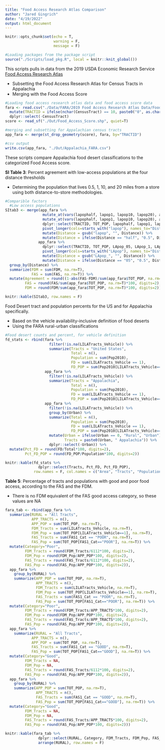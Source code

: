 ```yaml
---
title: "Food Access Research Atlas Comparison"
author: "Jared Gingrich"
date: "4/19/2022"
output: html_document
---
```


```r
knitr::opts_chunk$set(echo = T,
                      warning = F,
                      message = F)

#Loading packages from the package script
source("./Scripts/load_pkg.R", local = knitr::knit_global())
```

This scripts pulls in data from the 2019 USDA Economic Research Service [Food Access Research Atlas](https://www.ers.usda.gov/data-products/food-access-research-atlas/)

* Subsetting the Food Access Research Atlas for Census Tracts in Appalachia
* Merging with the Food Access Score

```r
#Loading food access research atlas data and food access score data
fara <- read.csv("./Data/FARA/2019 Food Access Research Atlas Data/Food Access Research Atlas.csv") %>% 
  mutate(TRACTID = ifelse(nchar(CensusTract) == 10, paste0("0", as.character(CensusTract)), as.character(CensusTract))) %>%
  dplyr::select(-CensusTract)
score <- read_sf("./Out/Food_Access_Score.shp", quiet=T)

#merging and subsetting for Appalachian census tracts
app_fara <- merge(st_drop_geometry(score), fara, by="TRACTID")

#csv output
write.csv(app_fara, "./Out/Appalachia_FARA.csv")
```

These scripts compare Appalachia food desert classifications to the categorized Food Access score.

**SI Table 3**: Percent agreement with low-access populations at the four distance thresholds

* Determining the population that lives 0.5, 1, 10, and 20 miles from a store using both distance-to-store methodologies.

```r
#Comparible factors
  #Low access populations
SItab3 <- merge(app_fara %>%
                 mutate_at(vars(lapophalf, lapop1, lapop10, lapop20), as.character) %>%
                 mutate_at(vars(lapophalf, lapop1, lapop10, lapop20), as.numeric) %>%
                 dplyr::select(TRACTID, TOT_POP, lapophalf, lapop1, lapop10, lapop20) %>%
                 pivot_longer(cols=starts_with("lapop"), names_to="Distance", values_to="FDM") %>%
                 mutate(Distance = gsub("lapop", "", Distance)) %>%
                 mutate(Distance = ifelse(Distance == "half", "0.5", Distance)),
               app_fara %>%
                 dplyr::select(TRACTID, TOT_POP, LApop_05, LApop_1, LApop_10, LApop_20) %>%
                 pivot_longer(cols=starts_with("LApop"), names_to="Distance", values_to="FAS") %>%
                 mutate(Distance = gsub("LApop_", "", Distance)) %>%
                 mutate(Distance = ifelse(Distance == "05", "0.5", Distance))) %>%
  group_by(Distance) %>%
  summarize(FDM = sum(FDM, na.rm=T),
            FAS = sum(FAS, na.rm=T)) %>%
  mutate(Agreement = round((1-abs(FAS-FDM)/sum(app_fara$TOT_POP, na.rm=T))*100, digits=2),
         FAS = round(FAS/sum(app_fara$TOT_POP, na.rm=T)*100, digits=2),
         FDM = round(FDM/sum(app_fara$TOT_POP, na.rm=T)*100, digits=2))

knitr::kable(SItab3, row.names = F)
```

Food Desert tract and population percents for the US and for Appalachia specifically. 

* Based on the vehicle availability-inclusive definition of food deserts
* Using the FARA rural-urban classifications

```r
#Food desert counts and percent, for vehicle definition
fd_stats <- rbind(fara %>%
                    filter(!is.na(LILATracts_Vehicle)) %>%
                    summarize(Tracts = "United States",
                              Total = n(),
                              Population = sum(Pop2010),
                              FD = sum(LILATracts_Vehicle == 1),
                              FD_POP = sum(Pop2010[LILATracts_Vehicle==1])),
                  app_fara %>%
                    filter(!is.na(LILATracts_Vehicle)) %>%
                    summarize(Tracts = "Appalachia",
                              Total = n(),
                              Population = sum(Pop2010),
                              FD = sum(LILATracts_Vehicle == 1),
                              FD_POP = sum(Pop2010[LILATracts_Vehicle==1])),
                  app_fara %>%
                    filter(!is.na(LILATracts_Vehicle)) %>%
                    group_by(Urban) %>%
                    summarize(Total = n(),
                              Population = sum(Pop2010),
                              FD = sum(LILATracts_Vehicle == 1),
                              FD_POP = sum(Pop2010[LILATracts_Vehicle==1])) %>%
                    mutate(Urban = ifelse(Urban == 0, "Rural", "Urban"),
                           Tracts = paste0(Urban, " Appalachia")) %>%
                    dplyr::select(-Urban)) %>%
  mutate(Pct_FD = round(FD/Total*100, digits=2),
         Pct_FD_POP = round(FD_POP/Population*100, digits=2))

knitr::kable(fd_stats %>%
               dplyr::select(Tracts, Pct_FD, Pct_FD_POP),
             row.names = F, col.names = c("Area", "Tracts", "Population"))
```

**Table 5**: Percentage of tracts and populations with good and poor food access, according to the FAS and the FDM. 

* There is no FDM equivalent of the FAS good access category, so these values are NA

```r
fara_tab <- rbind(app_fara %>%
  summarize(RURAL = "All Tracts", 
            APP_TRACTS = n(),
            APP_POP = sum(TOT_POP, na.rm=T),
            FDM_Tracts = sum(LILATracts_Vehicle, na.rm=T),
            FDM_Pop = sum(TOT_POP[LILATracts_Vehicle==1], na.rm=T),
            FAS_Tracts = sum(FAS1_Cat == "POOR", na.rm=T),
            FAS_Pop = sum(TOT_POP[FAS1_Cat=="POOR"], na.rm=T)) %>%
  mutate(Category="Poor",
         FDM_Tracts = round(FDM_Tracts/6112*100, digits=2),
         FDM_Pop = round(FDM_Pop/APP_POP*100, digits=2),
         FAS_Tracts = round(FAS_Tracts/6112*100, digits=2),
         FAS_Pop = round(FAS_Pop/APP_POP*100, digits=2)),
  app_fara %>%
    group_by(RURAL) %>%
    summarize(APP_POP = sum(TOT_POP, na.rm=T),
              APP_TRACTS = n(),
              FDM_Tracts = sum(LILATracts_Vehicle, na.rm=T),
              FDM_Pop = sum(TOT_POP[LILATracts_Vehicle==1], na.rm=T),
              FAS_Tracts = sum(FAS1_Cat == "POOR", na.rm=T),
              FAS_Pop = sum(TOT_POP[FAS1_Cat=="POOR"], na.rm=T)) %>%
  mutate(Category="Poor",
         FDM_Tracts = round(FDM_Tracts/APP_TRACTS*100, digits=2),
         FDM_Pop = round(FDM_Pop/APP_POP*100, digits=2),
         FAS_Tracts = round(FAS_Tracts/APP_TRACTS*100, digits=2),
         FAS_Pop = round(FAS_Pop/APP_POP*100, digits=2)),
  app_fara %>%
    summarize(RURAL = "All Tracts", 
            APP_TRACTS = n(),
            APP_POP = sum(TOT_POP, na.rm=T),
            FAS_Tracts = sum(FAS1_Cat == "GOOD", na.rm=T),
            FAS_Pop = sum(TOT_POP[FAS1_Cat=="GOOD"], na.rm=T)) %>%
  mutate(Category="Good",
         FDM_Tracts = NA,
         FDM_Pop = NA,
         FAS_Tracts = round(FAS_Tracts/6112*100, digits=2),
         FAS_Pop = round(FAS_Pop/APP_POP*100, digits=2)),
  app_fara %>%
    group_by(RURAL) %>%
    summarize(APP_POP = sum(TOT_POP, na.rm=T),
              APP_TRACTS = n(),
              FAS_Tracts = sum(FAS1_Cat == "GOOD", na.rm=T),
              FAS_Pop = sum(TOT_POP[FAS1_Cat=="GOOD"], na.rm=T)) %>%
  mutate(Category="Good",
         FDM_Tracts = NA,
         FDM_Pop = NA,
         FAS_Tracts = round(FAS_Tracts/APP_TRACTS*100, digits=2),
         FAS_Pop = round(FAS_Pop/APP_POP*100, digits=2)))

knitr::kable(fara_tab %>%
               dplyr::select(RURAL, Category, FDM_Tracts, FDM_Pop, FAS_Tracts, FAS_Pop) %>%
               arrange(RURAL), row.names = F)
```
